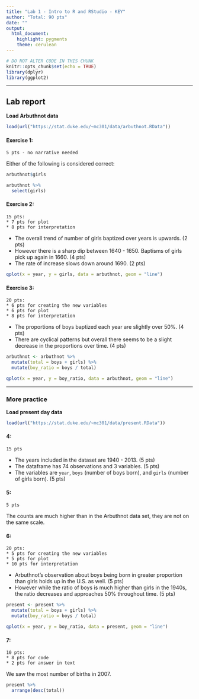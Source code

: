 ```yaml
---
title: "Lab 1 - Intro to R and RStudio - KEY"
author: "Total: 90 pts"
date: ""
output: 
  html_document: 
    highlight: pygments
    theme: cerulean
---
```


```r
# DO NOT ALTER CODE IN THIS CHUNK
knitr::opts_chunk$set(echo = TRUE)
library(dplyr)
library(ggplot2)
```

* * *

## Lab report

**Load Arbuthnot data**
```r
load(url("https://stat.duke.edu/~mc301/data/arbuthnot.RData"))
```

#### Exercise 1:

~~~
5 pts - no narrative needed
~~~

Either of the following is considered correct:

```r
arbuthnot$girls
```

```r
arbuthnot %>%
  select(girls)
```

#### Exercise 2:

~~~
15 pts:
* 7 pts for plot
* 8 pts for interpretation
~~~

* The overall trend of number of girls baptized over years is upwards. (2 pts)
* However there is a sharp dip between 1640 - 1650. Baptisms of girls pick up again in 1660. (4 pts)
* The rate of increase slows down around 1690. (2 pts)

```r
qplot(x = year, y = girls, data = arbuthnot, geom = "line")
```

#### Exercise 3:

~~~
20 pts:
* 6 pts for creating the new variables
* 6 pts for plot
* 8 pts for interpretation
~~~

* The proportions of boys baptized each year are slightly over 50%. (4 pts)
* There are cyclical patterns but overall there seems to be a slight decrease in the proportions over time. (4 pts)

```r
arbuthnot <- arbuthnot %>%
  mutate(total = boys + girls) %>%
  mutate(boy_ratio = boys / total)

qplot(x = year, y = boy_ratio, data = arbuthnot, geom = "line")
```

* * *

### More practice

**Load present day data**
```r
load(url("https://stat.duke.edu/~mc301/data/present.RData"))
```

#### 4:

~~~
15 pts
~~~

* The years included in the dataset are 1940 - 2013. (5 pts)
* The dataframe has 74 observations and 3 variables. (5 pts)
* The variables are `year`, `boys` (number of boys born), and `girls` (number of girls born). (5 pts)

#### 5:

~~~
5 pts
~~~

The counts are much higher than in the Arbuthnot data set, they are not on the same scale.

#### 6:

~~~
20 pts:
* 5 pts for creating the new variables
* 5 pts for plot
* 10 pts for interpretation
~~~

* Arbuthnot's observation about boys being born in greater proportion than girls holds up in the U.S. as well. (5 pts)
* However while the ratio of boys is much higher than girls in the 1940s, the ratio decreases and approaches 50% throughout time. (5 pts)

```r
present <- present %>%
  mutate(total = boys + girls) %>%
  mutate(boy_ratio = boys / total)

qplot(x = year, y = boy_ratio, data = present, geom = "line")
```

#### 7: 

~~~
10 pts:
* 8 pts for code
* 2 pts for answer in text
~~~

We saw the most number of births in 2007.

```r
present %>%
  arrange(desc(total))
```
